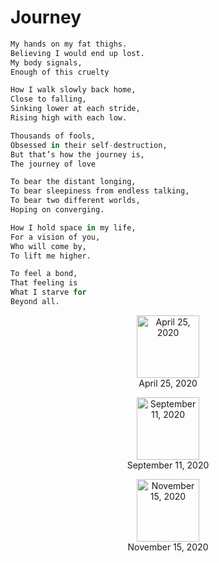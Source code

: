 # Journey 

```r
My hands on my fat thighs.
Believing I would end up lost.
My body signals,
Enough of this cruelty 

How I walk slowly back home,
Close to falling,
Sinking lower at each stride,
Rising high with each low.

Thousands of fools,
Obsessed in their self-destruction,
But that’s how the journey is,
The journey of love

To bear the distant longing,
To bear sleepiness from endless talking,
To bear two different worlds,
Hoping on converging.

How I hold space in my life,
For a vision of you,
Who will come by,
To lift me higher.

To feel a bond,
That feeling is 
What I starve for
Beyond all.

```


<center>


![April 25, 2020](mimages/0.1 4-25-2020.jpg){length=400px, width=100px}

![September 11, 2020](mimages/3 9-11-2020.jpg){length=400px, width=100px}

![November 15, 2020](mimages/4.1 11-15-2020.jpg){length=400px, width=100px}

</center>
